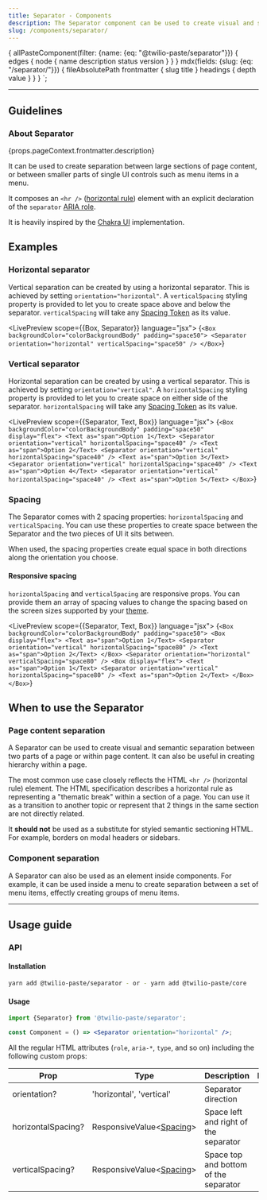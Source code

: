 ```yaml
---
title: Separator - Components
description: The Separator component can be used to create visual and semantic separation between UI elements or sections.
slug: /components/separator/
---
```



  {
    allPasteComponent(filter: {name: {eq: "@twilio-paste/separator"}}) {
      edges {
        node {
          name
          description
          status
          version
        }
      }
    }
    mdx(fields: {slug: {eq: "/separator/"}}) {
      fileAbsolutePath
      frontmatter {
        slug
        title
      }
      headings {
        depth
        value
      }
    }
  }
`;

<ComponentHeader
  name="Separator"
  categoryRoute={SidebarCategoryRoutes.COMPONENTS}
  githubUrl="https://github.com/twilio-labs/paste/tree/main/packages/paste-core/components/separator"
  storybookUrl="https://twilio-labs.github.io/paste/?path=/story/components-separator--horizontal"
  abstractUrl="https://share.goabstract.com/85c81258-90b9-49c8-b34b-9418da5f2f00"
  data={props.data.allPasteComponent.edges}
/>

---

<contentwrapper>

<PageAside data={props.data.mdx} />

<content>

## Guidelines

### About Separator

<Paragraph>{props.pageContext.frontmatter.description}</Paragraph>

It can be used to create separation between large sections of page content, or between smaller parts of single UI controls such as menu items in a menu.

It composes an `<hr />` ([horizontal rule](https://www.w3.org/TR/html52/grouping-content.html#the-hr-element)) element with an explicit declaration of the `separator` [ARIA role](https://www.w3.org/TR/wai-aria-1.1/#separator).

It is heavily inspired by the [Chakra UI](https://chakra-ui.com/divider) implementation.

## Examples

### Horizontal separator

Vertical separation can be created by using a horizontal separator. This is achieved by setting `orientation="horizontal"`. A `verticalSpacing` styling property is provided to let you to create space above and below the separator. `verticalSpacing` will take any [Spacing Token](/tokens#spacings) as its value.

<LivePreview scope={{Box, Separator}} language="jsx">
  {`<Box backgroundColor="colorBackgroundBody" padding="space50">
  <Separator orientation="horizontal" verticalSpacing="space50" />
</Box>`}
</LivePreview>

### Vertical separator

Horizontal separation can be created by using a vertical separator. This is achieved by setting `orientation="vertical"`. A `horizontalSpacing` styling property is provided to let you to create space on either side of the separator. `horizontalSpacing` will take any [Spacing Token](/tokens#spacings) as its value.

<LivePreview scope={{Separator, Text, Box}} language="jsx">
  {`<Box backgroundColor="colorBackgroundBody" padding="space50" display="flex">
  <Text as="span">Option 1</Text>
  <Separator orientation="vertical" horizontalSpacing="space40" />
  <Text as="span">Option 2</Text>
  <Separator orientation="vertical" horizontalSpacing="space40" />
  <Text as="span">Option 3</Text>
  <Separator orientation="vertical" horizontalSpacing="space40" />
  <Text as="span">Option 4</Text>
  <Separator orientation="vertical" horizontalSpacing="space40" />
  <Text as="span">Option 5</Text>
</Box>`}
</LivePreview>

### Spacing

The Separator comes with 2 spacing properties: `horizontalSpacing` and `verticalSpacing`. You can use these properties to create space between the Separator and the two pieces of UI it sits between.

When used, the spacing properties create equal space in both directions along the orientation you choose.

#### Responsive spacing

`horizontalSpacing` and `verticalSpacing` are responsive props. You can provide them an array of spacing values to change the spacing based on the screen sizes supported by your [theme](/tokens/theme-package#theme-provider).

<LivePreview scope={{Separator, Text, Box}} language="jsx">
  {`<Box backgroundColor="colorBackgroundBody" padding="space50">
  <Box display="flex">
    <Text as="span">Option 1</Text>
    <Separator orientation="vertical" horizontalSpacing="space80" />
    <Text as="span">Option 2</Text>
  </Box>
  <Separator orientation="horizontal" verticalSpacing="space80" />
  <Box display="flex">
    <Text as="span">Option 1</Text>
    <Separator orientation="vertical" horizontalSpacing="space80" />
    <Text as="span">Option 2</Text>
  </Box>
</Box>`}
</LivePreview>

## When to use the Separator

### Page content separation

A Separator can be used to create visual and semantic separation between two parts of a page or within page content. It can also be useful in creating hierarchy within a page.

The most common use case closely reflects the HTML `<hr />` (horizontal rule) element. The HTML specification describes a horizontal rule as representing a "thematic break" within a section of a page. You can use it as a transition to another topic or represent that 2 things in the same section are not directly related.

It **should not** be used as a substitute for styled semantic sectioning HTML. For example, borders on modal headers or sidebars.

### Component separation

A Separator can also be used as an element inside components. For example, it can be used inside a menu to create separation between a set of menu items, effectly creating groups of menu items.

<DoDont>
  <Do title="Do" body="Use to create separation between two elements" preview={false} />
  <Dont
    title="Don't"
    body="Don't use as a substitute for styled semantic sectioning HTML, like borders on headers or sidebars"
    preview={false}
  />
</DoDont>

---

## Usage guide

### API

#### Installation

```bash
yarn add @twilio-paste/separator - or - yarn add @twilio-paste/core
```

#### Usage

```jsx
import {Separator} from '@twilio-paste/separator';

const Component = () => <Separator orientation="horizontal" />;
```

All the regular HTML attributes (`role`, `aria-*`, `type`, and so on) including the following custom props:

| Prop               | Type                                          | Description                           | Default |
| ------------------ | --------------------------------------------- | ------------------------------------- | ------- |
| orientation?       | 'horizontal', 'vertical'                      | Separator direction                   |         |
| horizontalSpacing? | ResponsiveValue<[Spacing](/tokens/#spacings)> | Space left and right of the separator |         |
| verticalSpacing?   | ResponsiveValue<[Spacing](/tokens/#spacings)> | Space top and bottom of the separator |         |

<Box marginTop="space90">
  <Changelog />
</Box>

</content>

</contentwrapper>
